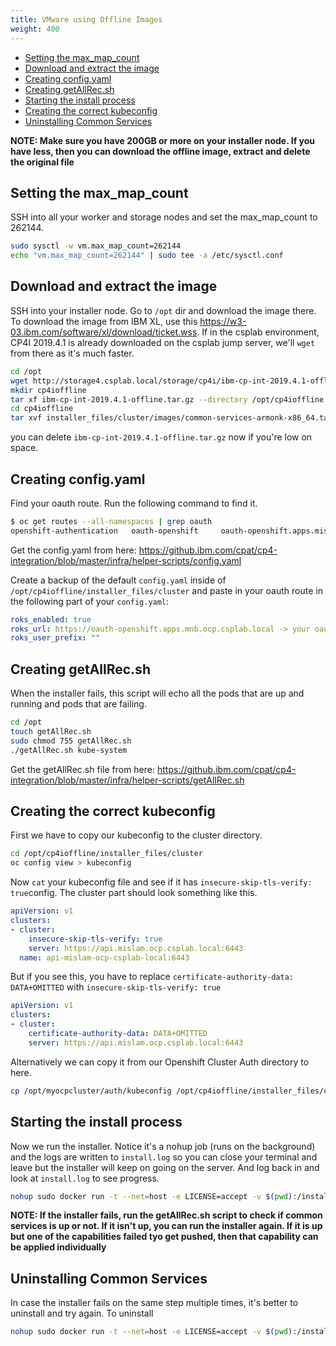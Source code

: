 ```yaml
---
title: VMware using Offline Images
weight: 400
---
```


- [Setting the max_map_count](#setting-the-max_map_count)
- [Download and extract the image](#download-and-extract-the-image)
- [Creating config.yaml](#creating-configyaml)
- [Creating getAllRec.sh](#creating-getallrecsh)
- [Starting the install process](#starting-the-install-process)
- [Creating the correct kubeconfig](#creating-the-correct-kubeconfig)
- [Uninstalling Common Services](#uninstalling-common-services)

**NOTE: Make sure you have 200GB or more on your installer node. If you have less, then you can download the offline image, extract and delete the original file**

## Setting the max_map_count

SSH into all your worker and storage nodes and set the max_map_count to 262144.

```bash
sudo sysctl -w vm.max_map_count=262144
echo "vm.max_map_count=262144" | sudo tee -a /etc/sysctl.conf
```

## Download and extract the image

SSH into your installer node. Go to `/opt` dir and download the image there. To download the image from IBM XL, use this <https://w3-03.ibm.com/software/xl/download/ticket.wss>. If in the csplab environment, CP4I 2019.4.1 is already downloaded on the csplab jump server, we'll `wget` from there as it's much faster.

```bash
cd /opt
wget http://storage4.csplab.local/storage/cp4i/ibm-cp-int-2019.4.1-offline.tar.gz
mkdir cp4ioffline
tar xf ibm-cp-int-2019.4.1-offline.tar.gz --directory /opt/cp4ioffline
cd cp4ioffline
tar xvf installer_files/cluster/images/common-services-armonk-x86_64.tar.gz -O | sudo docker load
```

you can delete `ibm-cp-int-2019.4.1-offline.tar.gz` now if you're low on space.

## Creating config.yaml

Find your oauth route. Run the following command to find it.

```bash
$ oc get routes --all-namespaces | grep oauth
openshift-authentication   oauth-openshift     oauth-openshift.apps.mislam.ocp.csplab.local
```

Get the config.yaml from here: https://github.ibm.com/cpat/cp4-integration/blob/master/infra/helper-scripts/config.yaml

Create a backup of the default `config.yaml` inside of `/opt/cp4ioffline/installer_files/cluster` and paste in your oauth route in the following part of your `config.yaml`:

```yaml
roks_enabled: true
roks_url: https://oauth-openshift.apps.mnb.ocp.csplab.local -> your oauth route
roks_user_prefix: ""
```

## Creating getAllRec.sh

When the installer fails, this script will echo all the pods that are up and running and pods that are failing.

```bash
cd /opt
touch getAllRec.sh
sudo chmod 755 getAllRec.sh
./getAllRec.sh kube-system
```

Get the getAllRec.sh file from here: https://github.ibm.com/cpat/cp4-integration/blob/master/infra/helper-scripts/getAllRec.sh

## Creating the correct kubeconfig

First we have to copy our kubeconfig to the cluster directory. 

```bash
cd /opt/cp4ioffline/installer_files/cluster
oc config view > kubeconfig
```

Now `cat` your kubeconfig file and see if it has `insecure-skip-tls-verify: true`config. The cluster part should look something like this.

```yaml
apiVersion: v1
clusters:
- cluster:
    insecure-skip-tls-verify: true
    server: https://api.mislam.ocp.csplab.local:6443
  name: api-mislam-ocp-csplab-local:6443
```

But if you see this, you have to replace `certificate-authority-data: DATA+OMITTED` with `insecure-skip-tls-verify: true`

```yaml
apiVersion: v1
clusters:
- cluster:
    certificate-authority-data: DATA+OMITTED
    server: https://api.mislam.ocp.csplab.local:6443
```

Alternatively we can copy it from our Openshift Cluster Auth directory to here. 

```bash
cp /opt/myocpcluster/auth/kubeconfig /opt/cp4ioffline/installer_files/cluster
```

## Starting the install process

Now we run the installer. Notice it's a nohup job (runs on the background) and the logs are written to `install.log` so you can close your terminal and leave but the installer will keep on going on the server. And log back in and look at `install.log` to see progress.

```bash
nohup sudo docker run -t --net=host -e LICENSE=accept -v $(pwd):/installer/cluster:z -v /var/run:/var/run:z -v /etc/docker:/etc/docker:z --security-opt label:disable ibmcom/icp-inception-amd64:3.2.2 addon -vvv | tee install.log &
```

**NOTE: If the installer fails, run the getAllRec.sh script to check if common services is up or not. If it isn't up, you can run the installer again. If it is up but one of the capabilities failed tyo get pushed, then that capability can be applied individually** 
## Uninstalling Common Services

In case the installer fails on the same step multiple times, it's better to uninstall and try again. To uninstall

```bash
nohup sudo docker run -t --net=host -e LICENSE=accept -v $(pwd):/installer/cluster:z -v /var/run:/var/run:z -v /etc/docker:/etc/docker:z --security-opt label:disable ibmcom/icp-inception-amd64:3.2.2 uninstall-with-openshift | tee install.log &
```


